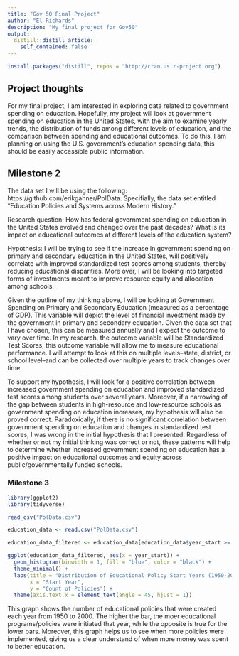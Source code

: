 ```yaml
---
title: "Gov 50 Final Project"
author: "El Richards"
description: "My final project for Gov50"
output:
  distill::distill_article:
    self_contained: false
---
```

```r
install.packages("distill", repos = "http://cran.us.r-project.org")
```

## Project thoughts
For my final project, I am interested in exploring data related to government spending on education. Hopefully, my project will look at government spending on education in the United States, with the aim to examine yearly trends, the distribution of funds among different levels of education, and the comparison between spending and educational outcomes. To do this, I am planning on using the U.S. government's education spending data, this should be easily accessible public information.

## Milestone 2
The data set I will be using the following: https://github.com/erikgahner/PolData. Specifially, the data set entitled "Education Policies and Systems across Modern History."

Research question: How has federal government spending on education in the United States evolved and changed over the past decades? What is its impact on educational outcomes at different levels of the education system?

Hypothesis: I will be trying to see if the increase in government spending on primary and secondary education in the United States, will positively correlate with improved standardized test scores among students, thereby reducing educational disparities. More over, I will be looking into targeted forms of investments meant to improve resource equity and allocation among schools.

Given the outline of my thinking above, I will be looking at Government Spending on Primary and Secondary Education (measured as a percentage of GDP). This variable will depict the level of financial investment made by the government in primary and secondary education. Given the data set that I have chosen, this can be measured annually and I expect the outcome to vary over time. In my research, the outcome variable will be Standardized Test Scores, this outcome variable will allow me to measure educational performance. I will attempt to look at this on multiple levels--state, district, or school level--and can be collected over multiple years to track changes over time.

To support my hypothesis, I will look for a positive correlation between increased government spending on education and improved standardized test scores among students over several years. Moreover, if a narrowing of the  gap between students in high-resource and low-resource schools as government spending on education increases, my hypothesis will also be proved correct. Paradoxically, if there is no significant correlation between government spending on education and changes in standardized test scores, I was wrong in the initial hypothesis that I presented. Regardless of whether or not my initial thinking was correct or not, these patterns will help to determine whether increased government spending on education has a positive impact on educational outcomes and equity across public/governmentally funded schools. 

### Milestone 3
```r
library(ggplot2)
library(tidyverse)
```

```r
read_csv("PolData.csv")
```
```r
education_data <- read.csv("PolData.csv")
```
```r
education_data_filtered <- education_data[education_data$year_start >= 1950 & education_data$year_start <= 2000, ]

ggplot(education_data_filtered, aes(x = year_start)) +
  geom_histogram(binwidth = 1, fill = "blue", color = "black") +
  theme_minimal() +
  labs(title = "Distribution of Educational Policy Start Years (1950-2000)",
       x = "Start Year",
       y = "Count of Policies") +
  theme(axis.text.x = element_text(angle = 45, hjust = 1))
```
This graph shows the number of educational policies that were created each year from 1950 to 2000. The higher the bar, the moer educational programs/policies were initiated that year, while the opposite is true for the lower bars. Moreover, this graph helps us to see when more policies were implemented, giving us a clear understand of when more money was spent to better education.

